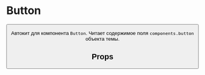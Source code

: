 
<Meta title="Autokits / Button" component={Button} />

# Button

<Preview>
    <Story name="basic">
        <Button />
    </Story>
</Preview>

Автокит для компонента `Button`. Читает содержимое поля `components.button` объекта темы.

## Props

<Props of={Button} />
